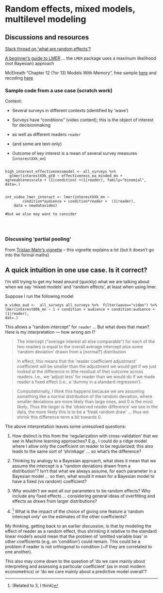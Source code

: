 # Random effects, mixed models, multilevel modeling {#mixed}


## Discussions and resources

[Slack thread on 'what are random effects'?](https://rethinkpriorities.slack.com/archives/G01BDCD2QPR/p1660060733533869)

[A beginner's guide to LMER](https://rstudio-pubs-static.s3.amazonaws.com/63556_e35cc7e2dfb54a5bb551f3fa4b3ec4ae.html) ... the `LMER` package uses a maximum likelihood (not Bayesian) approach

McElreath "Chapter 12 (?or 13) Models With Memory", free sample [here](http://xcelab.net/rmpubs/rethinking/Statistical_Rethinking_sample.pdf) and recoding [here](https://bookdown.org/ajkurz/Statistical_Rethinking_recoded/multilevel-models.html)


### Sample code from a use case (scratch work)

Context: 

- Several surveys in different contexts (identified by 'wave')
- Surveys have "conditions" (video content); this is the object of interest for decisionmaking
- as well as different readers `reader`
- (and some are text-only)

- Outcome of key interest is a mean of several survey measures (`interestXXk_mn`)


```

high_interest_effectivenessmodel <- all_surveys %>% 
  glmer(interestXXk_gt8 ~ effectiveness_ea_minded_mn + agreeablenesscale + (1|condition) +(1|reader), family="binomial", data=.)


int_video_lmer_interact <- lmer(interestXXk_mn ~ 
        condition*audience + condition*reader +  (1|reader),
    data = newdatavideo)
    
#but we also may want to consider      


  
```

### Discussing 'partial pooling'

From [Tristan Mahr's vignette](https://www.tjmahr.com/plotting-partial-pooling-in-mixed-effects-models/) -- this vignette explains a lot (but it doesn't go into the formal maths)


::: {.callout-note collapse="true"}
## A quick intuition in one use case. Is it correct?

I’m still trying to get my head around (quickly) what we are talking about when we say ‘mixed models’ and ‘random effects’, at least when using lmer.

Suppose I run the following model

```
m_video_aud <-  all_surveys all_surveys %>%  filter(wave=="video") %>%
lmer(interest80k_mn ~ 1 + condition + audience + condition:audience + (1|reader),
dat=.)
```

This allows a “random intercept” for `reader` ...  But what does that mean? Here is my interpretation — how wrong am I?

> The intercept (“average interest all else comparable”) for each of the two readers is equal to the overall average intercept plus some ‘random deviation’ drawn from a [normal?] distribution

> In effect, this means that the ‘reader coefficient adjustment’ coefficient will be smaller than the adjustment we would get if we just looked at the difference in (the residual of the) outcome across readers. I.e., we ‘adjust less’ for reader than we would do if we made reader a fixed effect (i.e., a ‘dummy in a standard regression’).

> Computationally, I think this happens because  we are assuming something like a normal distribution of the random deviation, where smaller deviations are more likely than large ones, and 0 is the most likely. Thus the larger is the ‘observed reader difference’ we see in the data, the more likely this is to be a ‘freak random draw’ ... thus we shrink this difference term a bit towards 0.

::: 

The above interpretation leaves some unresolved questions:

1. How distinct is this from the ‘regularization with cross-validation’ that we see in Machine learning approaches? E.g., I could do a ridge model where I allow only the coefficient on reader to be regularized; this also leads to the same sort of ‘shrinkage’ ...  so what’s the difference?

2. Thinking by analogy to a Bayesian approach, what does it mean that we assume the intercept is a “random deviations drawn from a distribution”? Isn’t that what we always assume, for each parameter in a Bayesian model … so then, what would it mean for a Bayesian model to have a fixed (vs random) coefficient?


3. Why wouldn’t we want all our parameters to be random effects? Why include any fixed effects ...  considering general ideas of overfitting and effects as draws from larger distributions?


4. ^[(Related to 3, I think)] What is the impact of the choice of giving one feature a ‘random intercept only’ on the estimates of the other coefficients?

My thinking, getting back to an earlier discussion, is that by modeling the effect of reader as a random effect, thus shrinking it relative to the standard linear model’s  would mean that the problem of ‘omitted variable bias’ in other coefficients (e.g, on ‘condition’) could remain. This could be a problem if reader is not orthogonal to condition (~if they are correlated to one another).

This also may come down to the question of ‘do we care mainly about interpreting and assessing a particular coefficient’ (as in most modern econometrics) or ‘do we care mainly about a predictive model overall’? 


<!-- Notes from McElreath etc that might ? help resolve this 

> Varying intercepts are just regularized estimates, but adaptively regularized by estimating how diverse the clusters are while estimating the features of each cluster ... but the explanation here seems to just get at the benefit of regularization for prediction. 

13.3. More than one type of cluster

> Each pull is within a cluster of pulls belonging to an individual chimpanzee. But
each pull is also within an experimental block, which represents a collection of observations
that happened on the same day. So each observed pull belongs to both an actor (1 to 7) and
a block (1 to 6). There may be unique intercepts for each actor as well as for each block.

> ,,, usually called a cross-classified multilevel model. 

>  Could we also use partial pooling on the treatment
effects? Yes, we could. Some people will scream “No!” at this suggestion, because they have
been taught that varying effects are only for variables that were not experimentally controlled

> This is all wrong. The reason to use varying effects is because they provide better inferences. It doesn’t matter how the clusters arise. If the individual units are exchangable— the index values could be reassigned without changing the meaning of the model—then partial pooling could help.

14. ADVENTURES IN COVARIANCE

There’s nothing special about intercepts; slopes can also vary by unit in the data, and pooling information among them makes better use of the data. 


--> 

<!-- 

Working through the [Tristan Mahr example](https://www.tjmahr.com/plotting-partial-pooling-in-mixed-effects-models/)
```r

library(lme4)
#> Loading required package: Matrix
library(dplyr)
library(tibble)

# Convert to tibble for better printing. Convert factors to strings
sleepstudy <- sleepstudy %>%
  as_tibble() %>%
  mutate(Subject = as.character(Subject))

# Add two fake participants
df_sleep <- bind_rows(
  sleepstudy,
  tibble(Reaction = c(286, 288), Days = 0:1, Subject = "374"),
  tibble(Reaction = 245, Days = 0, Subject = "373"))

df_sleep

```
-->
